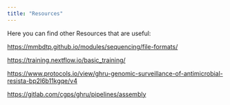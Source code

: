 ```yaml
---
title: "Resources"
---
```


Here you can find other Resources that are useful:

<https://mmbdtp.github.io/modules/sequencing/file-formats/>

<https://training.nextflow.io/basic_training/>

<https://www.protocols.io/view/ghru-genomic-surveillance-of-antimicrobial-resista-bp2l6b11kgqe/v4>

<https://gitlab.com/cgps/ghru/pipelines/assembly>
